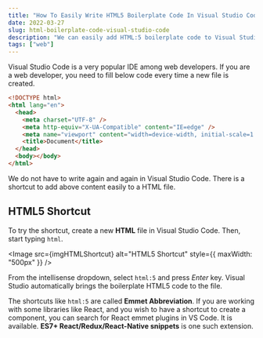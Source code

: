 ```yaml
---
title: "How To Easily Write HTML5 Boilerplate Code In Visual Studio Code"
date: 2022-03-27
slug: html-boilerplate-code-visual-studio-code
description: "We can easily add HTML:5 boilerplate code to Visual Studio Code using html:5 emmet"
tags: ["web"]
---
```



Visual Studio Code is a very popular IDE among web developers. If you are a web developer, you need to fill below code every time a new file is created.

```html
<!DOCTYPE html>
<html lang="en">
  <head>
    <meta charset="UTF-8" />
    <meta http-equiv="X-UA-Compatible" content="IE=edge" />
    <meta name="viewport" content="width=device-width, initial-scale=1.0" />
    <title>Document</title>
  </head>
  <body></body>
</html>
```

We do not have to write again and again in Visual Studio Code. There is a shortcut to add above content easily to a HTML file.

## HTML5 Shortcut

To try the shortcut, create a new **HTML** file in Visual Studio Code. Then, start typing `html`.

<Image
  src={imgHTMLShortcut}
  alt="HTML5 Shortcut"
  style={{ maxWidth: "500px" }}
/>

From the intellisense dropdown, select `html:5` and press _Enter_ key. Visual Studio automatically brings the boilerplate HTML5 code to the file.

The shortcuts like `html:5` are called **Emmet Abbreviation**. If you are working with some libraries like React, and you wish to have a shortcut to create a component, you can search for React emmet plugins in VS Code. It is available. **ES7+ React/Redux/React-Native snippets** is one such extension.
